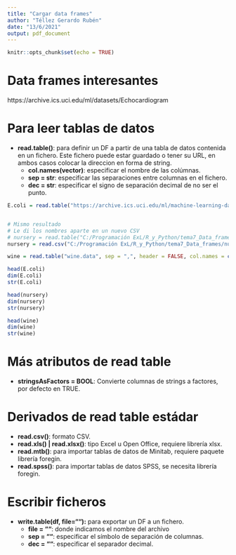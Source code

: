 ---
title: "Cargar data frames"
author: "Téllez Gerardo Rubén"
date: "13/6/2021"
output: pdf_document
---

```{r setup, include=FALSE}
knitr::opts_chunk$set(echo = TRUE)
```

# Data frames interesantes

https://archive.ics.uci.edu/ml/datasets/Echocardiogram

# Para leer tablas de datos

+ __read.table()__: para definir un DF a partir de una tabla de datos contenida en un fichero. Este fichero puede estar guardado o tener su URL, en ambos casos colocar la direccion en forma de string.
  - __col.names(vector)__: especificar el nombre de las colúmnas.
  - __sep = str__: especificar las separaciones entre columnas en el fichero.
  - __dec = str__: especificar el signo de separación decimal de no ser el punto.
  
```{r}
E.coli = read.table("https://archive.ics.uci.edu/ml/machine-learning-databases/ecoli/ecoli.data", header = FALSE, col.names = c("Sequence Name", "mcg", "gvh", "lip", "chg", "aac", "alm1", "alm2", "site"))


# Mismo resultado
# Le di los nombres aparte en un nuevo CSV
# nursery = read.table("C:/Programación ExL/R_y_Python/tema7_Data_frames/nursery.csv", header = TRUE, sep = ",")
nursery = read.csv("C:/Programación ExL/R_y_Python/tema7_Data_frames/nursery.csv", header = TRUE)

wine = read.table("wine.data", sep = ",", header = FALSE, col.names = c("Class Distribution","Alcohol", "Malic acid", "Ash", "Alcalinity of ash", "Magnesium", "Total phenols", "Flavanoid", "Nonflavanoid phenols", "Proanthocyanins", "Color intensity", "Hue", "OD280/OD315 of diluted wines", "Proline"))

head(E.coli)
dim(E.coli)
str(E.coli)

head(nursery)
dim(nursery)
str(nursery)

head(wine)
dim(wine)
str(wine)
```

# Más atributos de read table

 + __stringsAsFactors = BOOL__: Convierte columnas de strings a factores, por defecto en TRUE.


# Derivados de read table estádar

+ __read.csv()__: formato CSV.
+ __read.xls() | read.xlsx()__: tipo Excel u Open Office, requiere librería xlsx.
+ __read.mtb()__: para importar tablas de datos de Minitab, requiere paquete librería foregin.
+ __read.spss()__: para importar tablas de datos SPSS, se necesita librería foregin.

# Escribir ficheros

+ __write.table(df, file=""):__ para exportar un DF a un fichero.
  - __file = ""__: donde indicamos el nombre del archivo
  - __sep = ""__: especificar el símbolo de separación de columnas.
  - __dec = ""__: especificar el separador decimal.



